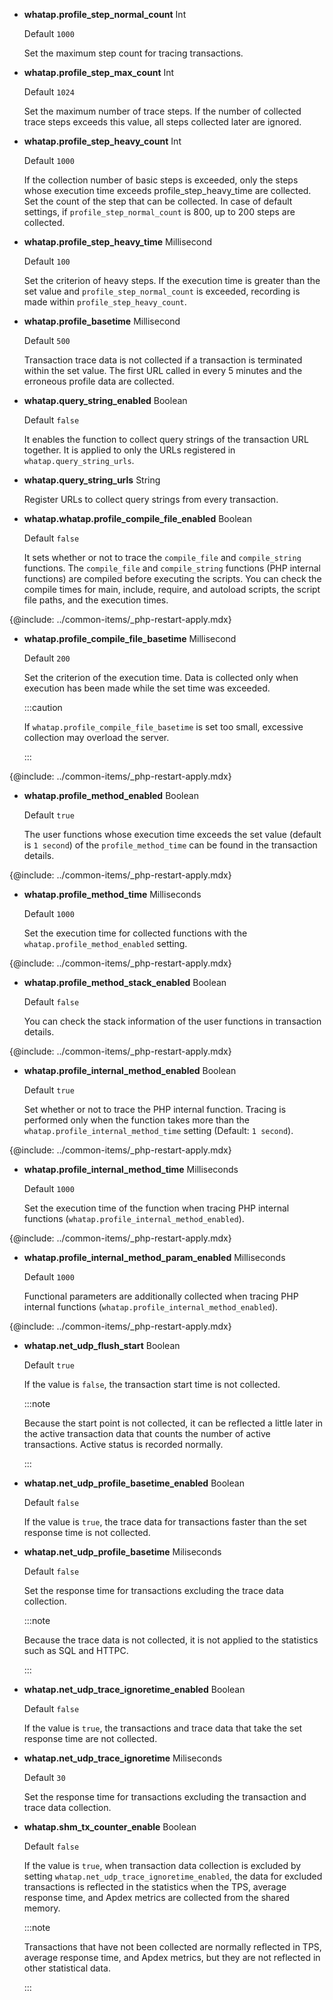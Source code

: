 - **whatap.profile_step_normal_count** <span class='type'>Int</span>

  Default `1000`

  Set the maximum step count for tracing transactions.

- **whatap.profile_step_max_count** <span class='type'>Int</span>

  Default `1024`

  Set the maximum number of trace steps. If the number of collected trace steps exceeds this value, all steps collected later are ignored.

- **whatap.profile_step_heavy_count** <span class='type'>Int</span>

  Default `1000`

  If the collection number of basic steps is exceeded, only the steps whose execution time exceeds profile_step_heavy_time are collected. Set the count of the step that can be collected. In case of default settings, if `profile_step_normal_count` is 800, up to 200 steps are collected.

- **whatap.profile_step_heavy_time** <span class='type'>Millisecond</span> <!-- 문장 부자연스러움 -->

  Default `100`

  Set the criterion of heavy steps. If the execution time is greater than the set value and `profile_step_normal_count` is exceeded, recording is made within `profile_step_heavy_count`.

- **whatap.profile_basetime** <span class='type'>Millisecond</span>

  Default `500`

  Transaction trace data is not collected if a transaction is terminated within the set value. The first URL called in every 5 minutes and the erroneous profile data are collected.

- **whatap.query_string_enabled** <span class='type'>Boolean</span>

  Default `false`

  It enables the function to collect query strings of the transaction URL together. It is applied to only the URLs registered in `whatap.query_string_urls`.

- **whatap.query_string_urls** <span class='type'>String</span>

  Register URLs to collect query strings from every transaction.

- **whatap.whatap.profile_compile_file_enabled** <span class='type'>Boolean</span>

  Default `false`

  It sets whether or not to trace the `compile_file` and `compile_string` functions. The `compile_file` and `compile_string` functions (PHP internal functions) are compiled before executing the scripts. You can check the compile times for main, include, require, and autoload scripts, the script file paths, and the execution times.

{@include: ../common-items/_php-restart-apply.mdx}

- **whatap.profile_compile_file_basetime** <span class='type'>Millisecond</span>

  Default `200`

  Set the criterion of the execution time. Data is collected only when execution has been made while the set time was exceeded.

  :::caution

  If `whatap.profile_compile_file_basetime` is set too small, excessive collection may overload the server.

  :::

{@include: ../common-items/_php-restart-apply.mdx}

- **whatap.profile_method_enabled** <span class='type'>Boolean</span>

  Default `true`

  The user functions whose execution time exceeds the set value (default is `1 second`) of the `profile_method_time` can be found in the transaction details.

{@include: ../common-items/_php-restart-apply.mdx}

- **whatap.profile_method_time** <span class='type'>Milliseconds</span>

  Default `1000`

  Set the execution time for collected functions with the `whatap.profile_method_enabled` setting. 

{@include: ../common-items/_php-restart-apply.mdx}

- **whatap.profile_method_stack_enabled** <span class='type'>Boolean</span>

  Default `false`

  You can check the stack information of the user functions in transaction details.

{@include: ../common-items/_php-restart-apply.mdx}

- **whatap.profile_internal_method_enabled** <span class='type'>Boolean</span>

  Default `true`

  Set whether or not to trace the PHP internal function. Tracing is performed only when the function takes more than the `whatap.profile_internal_method_time` setting (Default: `1 second`). 

{@include: ../common-items/_php-restart-apply.mdx}

- **whatap.profile_internal_method_time** <span class='type'>Milliseconds</span> <!-- 두 개가 어떻게 다른지? 0309 수정완-->

  Default `1000`

  Set the execution time of the function when tracing PHP internal functions (`whatap.profile_internal_method_enabled`). 

{@include: ../common-items/_php-restart-apply.mdx}

- **whatap.profile_internal_method_param_enabled** <span class='type'>Milliseconds</span>

  Default `1000`

  Functional parameters are additionally collected when tracing PHP internal functions (`whatap.profile_internal_method_enabled`).

{@include: ../common-items/_php-restart-apply.mdx}

- **whatap.net_udp_flush_start** <span class='type'>Boolean</span>

  Default `true`

  If the value is `false`, the transaction start time is not collected.

  :::note

  Because the start point is not collected, it can be reflected a little later in the active transaction data that counts the number of active transactions. Active status is recorded normally.

  :::

- **whatap.net_udp_profile_basetime_enabled** <span class='type'>Boolean</span>

  Default `false`

  If the value is `true`, the trace data for transactions faster than the set response time is not collected.

- **whatap.net_udp_profile_basetime** <span class='type'>Miliseconds</span>

  Default `false`

  Set the response time for transactions excluding the trace data collection.

  :::note

  Because the trace data is not collected, it is not applied to the statistics such as SQL and HTTPC.

  :::

- **whatap.net_udp_trace_ignoretime_enabled** <span class='type'>Boolean</span>

  Default `false`

  If the value is `true`, the transactions and trace data that take the set response time are not collected.

- **whatap.net_udp_trace_ignoretime** <span class='type'>Miliseconds</span>

  Default `30`

  Set the response time for transactions excluding the transaction and trace data collection.

- **whatap.shm_tx_counter_enable** <span class='type'>Boolean</span>

  Default `false`

  If the value is `true`, when transaction data collection is excluded by setting `whatap.net_udp_trace_ignoretime_enabled`, the data for excluded transactions is reflected in the statistics when the TPS, average response time, and Apdex metrics are collected from the shared memory.

  :::note

  Transactions that have not been collected are normally reflected in TPS, average response time, and Apdex metrics, but they are not reflected in other statistical data.

  :::
